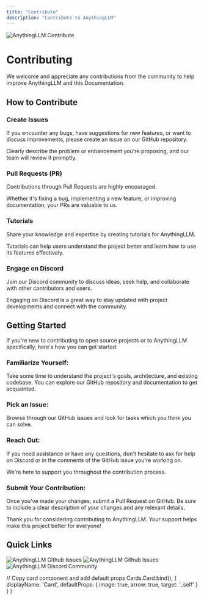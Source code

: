 ```yaml
---
title: "Contribute"
description: "Contribute to AnythingLLM"
---
```



<Image
  src="/images/home/contribute.png" 
  height={1080} 
  width={1920} 
  quality={100}
  alt="AnythingLLM Contribute"
/>

# Contributing
We welcome and appreciate any contributions from the community to help improve AnythingLLM and this Documentation.

## How to Contribute

### Create Issues
If you encounter any bugs, have suggestions for new features, or want to discuss improvements, please create an issue on our GitHub repository. 

Clearly describe the problem or enhancement you're proposing, and our team will review it promptly.


### Pull Requests (PR)
Contributions through Pull Requests are highly encouraged. 

Whether it's fixing a bug, implementing a new feature, or improving documentation, your PRs are valuable to us. 


### Tutorials
Share your knowledge and expertise by creating tutorials for AnythingLLM. 

Tutorials can help users understand the project better and learn how to use its features effectively.


### Engage on Discord
Join our Discord community to discuss ideas, seek help, and collaborate with other contributors and users. 

Engaging on Discord is a great way to stay updated with project developments and connect with the community.



## Getting Started
If you're new to contributing to open source projects or to AnythingLLM specifically, here's how you can get started:


### Familiarize Yourself:
Take some time to understand the project's goals, architecture, and existing codebase. You can explore our GitHub repository and documentation to get acquainted.


### Pick an Issue: 
Browse through our GitHub issues and look for tasks which you think you can solve.


### Reach Out: 
If you need assistance or have any questions, don't hesitate to ask for help on Discord or in the comments of the GitHub issue you're working on. 

We're here to support you throughout the contribution process.


### Submit Your Contribution: 
Once you've made your changes, submit a Pull Request on GitHub. Be sure to include a clear description of your changes and any relevant details.


Thank you for considering contributing to AnythingLLM. Your support helps make this project better for everyone!


## Quick Links 

<Cards>
  <Card title="AnythingLLM Github" href="https://github.com/Mintplex-Labs/anything-llm/issues"> 
    <Image
      src="/images/getting-started/what-is-allm/header-image.png" 
      height={1080} 
      width={1920} 
      quality={100}
      alt="AnythingLLM Github Issues"
    />
  </Card>

  <Card title="AnythingLLM Docs Github" href="https://github.com/Mintplex-Labs/anythingllm-docs/issues"> 
    <Image
      src="/images/getting-started/support/github.png" 
      height={1080} 
      width={1920} 
      quality={100}
      alt="AnythingLLM Github Issues"
    />
  </Card>

  <Card title="Discord Community Invite" href="https://discord.gg/Dh4zSZCdsC"> 
    <Image
      src="/images/getting-started/support/discord.png" 
      height={1080} 
      width={1920}
      quality={100} 
      alt="AnythingLLM Discord Community"
    />
  </Card>
</Cards>

  // Copy card component and add default props
  Cards.Card.bind(),
  {
    displayName: 'Card',
    defaultProps: {
      image: true,
      arrow: true,
      target: '_self'
    }
  }
)

<style global jsx>{`
  img {
    aspect-ratio: 16/9;
    object-fit: cover;
  }
`}</style>

